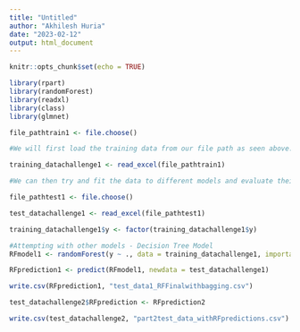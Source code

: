 ---
title: "Untitled"
author: "Akhilesh Huria"
date: "2023-02-12"
output: html_document
---

```{r setup, include=FALSE}
knitr::opts_chunk$set(echo = TRUE)
```

```{r}
library(rpart)
library(randomForest)
library(readxl)
library(class)
library(glmnet)
```

```{r}
file_pathtrain1 <- file.choose()
```

```{r}
#We will first load the training data from our file path as seen above.

training_datachallenge1 <- read_excel(file_pathtrain1)

#We can then try and fit the data to different models and evaluate their effectiveness on the test data. But first we need to make sure we have 
```


```{r}
file_pathtest1 <- file.choose()

```

```{r}
test_datachallenge1 <- read_excel(file_pathtest1)
```

```{r}
training_datachallenge1$y <- factor(training_datachallenge1$y)

```


```{r}
#Attempting with other models - Decision Tree Model
RFmodel1 <- randomForest(y ~ ., data = training_datachallenge1, importance = TRUE, replace = TRUE)
```

```{r}
RFprediction1 <- predict(RFmodel1, newdata = test_datachallenge1)
```

```{r}


write.csv(RFprediction1, "test_data1_RFFinalwithbagging.csv")
```


```{r}
test_datachallenge2$RFprediction <- RFprediction2

write.csv(test_datachallenge2, "part2test_data_withRFpredictions.csv")
```
